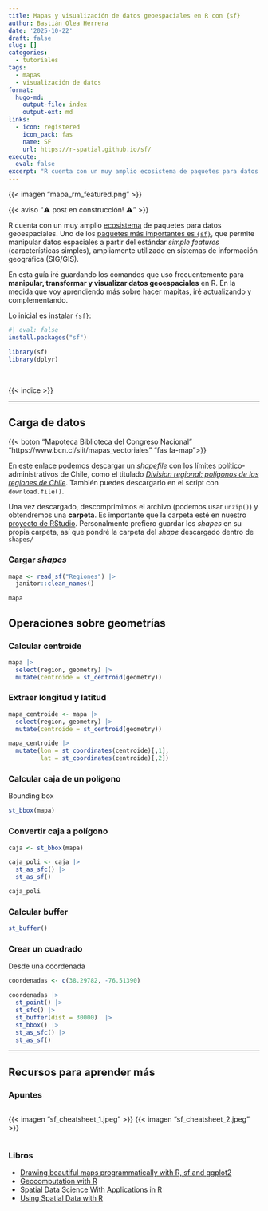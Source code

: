 ```yaml
---
title: Mapas y visualización de datos geoespaciales en R con {sf}
author: Bastián Olea Herrera
date: '2025-10-22'
draft: false
slug: []
categories:
  - tutoriales
tags:
  - mapas
  - visualización de datos
format:
  hugo-md:
    output-file: index
    output-ext: md
links:
  - icon: registered
    icon_pack: fas
    name: SF
    url: https://r-spatial.github.io/sf/
execute:
  eval: false
excerpt: "R cuenta con un muy amplio ecosistema de paquetes para datos geoespaciales. Uno de los paquetes más importantes es `{sf}`, que permite manipular datos espaciales a partir del estándar _simple features_ (características simples), ampliamente utilizado en sistemas de información geográfica (SIG/GIS). En esta guía iré guardando los comandos que uso frecuentemente para manipular y visualizar datos geoespaciales en R. En la medida que voy aprendiendo más sobre hacer mapitas, iré actualizando y complementando."
---
```


{{< imagen "mapa_rm_featured.png" >}}

{{< aviso "⚠️ post en construcción! ⚠️" >}}

R cuenta con un muy amplio [ecosistema](https://github.com/r-spatial/) de paquetes para datos geoespaciales. Uno de los [paquetes más importantes es `{sf}`](https://r-spatial.github.io/sf/), que permite manipular datos espaciales a partir del estándar _simple features_ (características simples), ampliamente utilizado en sistemas de información geográfica (SIG/GIS).

En esta guía iré guardando los comandos que uso frecuentemente para **manipular, transformar y visualizar datos geoespaciales** en R. En la medida que voy aprendiendo más sobre hacer mapitas, iré actualizando y complementando.

Lo inicial es instalar `{sf}`:

```r
#| eval: false
install.packages("sf")
```

```r
library(sf)
library(dplyr)
```

<br>

{{< indice >}}

----


## Carga de datos

{{< boton "Mapoteca Biblioteca del Congreso Nacional" "https://www.bcn.cl/siit/mapas_vectoriales" "fas fa-map">}}

En este enlace podemos descargar un _shapefile_ con los límites político-administrativos de Chile, como el titulado _[Division regional: polígonos de las regiones de Chile](https://www.bcn.cl/obtienearchivo?id=repositorio/10221/10398/2/Regiones.zip)_. También puedes descargarlo en el script con `download.file()`.

Una vez descargado, descomprimimos el archivo (podemos usar `unzip()`) y obtendremos una **carpeta**. Es importante que la carpeta esté en nuestro [proyecto de RStudio](/blog/r_introduccion/proyectos/). Personalmente prefiero guardar los _shapes_ en su propia carpeta, así que pondré la carpeta del _shape_ descargado dentro de `shapes/`

### Cargar _shapes_
```r

mapa <- read_sf("Regiones") |> 
  janitor::clean_names()

mapa
```

<!--
### Cargar geoJSON


### Cargar KMZ
```r
unzip("~/Downloads/Mis lugares.kmz", exdir = "~/Downloads/Mis lugares")

sf::read_sf("~/Downloads/Mis lugares/doc.kml")

```

-->

## Operaciones sobre geometrías


### Calcular centroide
```r
mapa |> 
  select(region, geometry) |> 
  mutate(centroide = st_centroid(geometry))
```


### Extraer longitud y latitud
```r
mapa_centroide <- mapa |> 
  select(region, geometry) |> 
  mutate(centroide = st_centroid(geometry))

mapa_centroide |> 
  mutate(lon = st_coordinates(centroide)[,1],
         lat = st_coordinates(centroide)[,2])
```


### Calcular caja de un polígono
Bounding box
```r
st_bbox(mapa)
```
 
### Convertir caja a polígono
```r
caja <- st_bbox(mapa)

caja_poli <- caja |> 
  st_as_sfc() |>
  st_as_sf()

caja_poli
```
  
 
 


### Calcular buffer
```r
st_buffer()
```
 
 
 
### Crear un cuadrado
Desde una coordenada
```r
coordenadas <- c(38.29782, -76.51390)

coordenadas |> 
  st_point() |>
  st_sfc() |>
  st_buffer(dist = 30000)  |> 
  st_bbox() |> 
  st_as_sfc() |>
  st_as_sf()
```

<!--
Desde el centroide de un polígono
```r
mapa |> 
  filter(region == "Región de Antofagasta") |>
  st_centroid() |> 
  st_buffer(dist = 8000) |> 
  st_bbox() |> 
  st_as_sfc() |>
  st_as_sf()
```
-->

<!--
### Calcular superficie o área
```r
mapa_region_comunas_areas |> 
  st_union() |> 
  st_area() |> 
  units::set_units("km^2")
```
 


### Recortar polígono a coordenadas
```r
 st_crop(xmin = -74, ymin = -36, xmax = -65, ymax = -30) |> 
```


### Simplificar un polígono
```r
https://bookdown.org/robinlovelace/geocompr/geometric-operations.html#simplification
st_simplify(dTolerance = 0.01)

rmapshaper::ms_simplify(geometry, keep = 0.8)) 


```


### Extraer líneas internas de un polígono
```r
ms_innerlines() # deja solo las líneas interiores de un coso
```


## Correcciones
```r
st_as_sf()
```


```r
st_make_valid()
```

```r
st_drop_geometry() 
```


----


## Operaciones agrupadas

### Unir polígonos
```r
group_by() |> 
st_union()
```
 

## Operaciones entre geometrías

### Recortar un polígono con otro
https://bookdown.org/robinlovelace/geocompr/geometric-operations.html#clipping

```r
st_intersection()
```
 
### Usar un polígono para eliminar partes de otro
```r
st_difference()
```
 
 
### unir dos polígonos
```r
st_union()
```

### Spatial join

### Filter
```r
https://cengel.github.io/R-spatial/spatialops.html#topological-subsetting-select-polygons-by-location
```



## Coordenadas

### Extraer sistema de coordenadas
```r
st_crs(comunas_region)
```

### Cambiar coordenadas
```r
st_transform(crs = st_crs(comunas_region))
```


## Visualización

### Visualizar por capas
```r
geom_sf()
```


### Texto
```r
geom_sf_text(data = nombres_areas |> filter(clase_topo == "Comuna"), color = "red", fontface = "bold",
            aes(label = nombre)) + 
```

### Texto con repel
https://github.com/slowkow/ggrepel/issues/111#issuecomment-416853013
```r
 ggrepel::geom_label_repel(data = comunas_region_conteo_urbanas,
                            aes(label = comuna, geometry = geometry),
                            stat = "sf_coordinates",
                            size = 2, box.padding = 0,
                            min.segment.length = unit(3, "mm"),
                            label.padding = 0.15, label.size = 0
  ) +
```


### Hacer zoom
```r
#   coord_sf(xlim = c(-70.4, -70.2),
#            ylim = c(-18.7, -18.4),
```

### Dibujar un cuadrado
```r
#   annotate("rect", fill = NA, color = "black", linewidth = 1,
#            xmin = bbox_area_met[1]-2000, xmax = bbox_area_met[2]+2000,
#            ymin = bbox_area_met[3]+2000, ymax = bbox_area_met[4]-2000)+
```

### Escala de colores para mapa de calor

```r
 scale_fill_gradient2(
    low = color$bajo, mid = color$medio, high = color$alto,
    midpoint = mean(comunas_region_conteo$n),
    na.value = col_mix(color$fondo, color$principal, 0.1),
    limits = c(0, NA)
    # breaks = cortes
  )
```


### Minimapa
https://dominicroye.github.io/blog/inserted-map/
```r

```

-->

----


## Recursos para aprender más

### Apuntes
<div style="display: flex; margin:auto;">
  {{< imagen "sf_cheatsheet_1.jpeg" >}}
  {{< imagen "sf_cheatsheet_2.jpeg" >}}
</div>


### Libros

- [Drawing beautiful maps programmatically with R, sf and ggplot2](https://r-spatial.org/r/2018/10/25/ggplot2-sf.html)
- [Geocomputation with R](https://bookdown.org/robinlovelace/geocompr/)
- [Spatial Data Science With Applications in R](https://r-spatial.org/book/)
- [Using Spatial Data with R](https://cengel.github.io/R-spatial/)